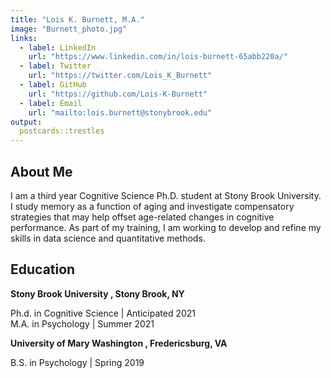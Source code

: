 ```yaml
---
title: "Lois K. Burnett, M.A."
image: "Burnett_photo.jpg"
links:
  - label: LinkedIn
    url: "https://www.linkedin.com/in/lois-burnett-65abb220a/"
  - label: Twitter
    url: "https://twitter.com/Lois_K_Burnett"
  - label: GitHub
    url: "https://github.com/Lois-K-Burnett"
  - label: Email
    url: "mailto:lois.burnett@stonybrook.edu"
output:
  postcards::trestles
---
```


## About Me
I am a third year Cognitive Science Ph.D. student at Stony Brook University. I study memory as a function of aging and investigate compensatory strategies that may help offset age-related changes in cognitive performance. As part of my training, I am working to develop and refine my skills in data science and quantitative methods. 

## Education 
**Stony Brook University , Stony Brook, NY**

Ph.d. in Cognitive Science | Anticipated 2021 <br>
M.A. in Psychology | Summer 2021

**University of Mary Washington , Fredericsburg, VA**

B.S. in Psychology | Spring 2019

